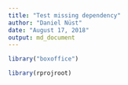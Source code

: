 ```yaml
---
title: "Test missing dependency"
author: "Daniel Nüst"
date: "August 17, 2018"
output: md_document
---
```


```r
library("boxoffice")
```

```r
library(rprojroot)
```
